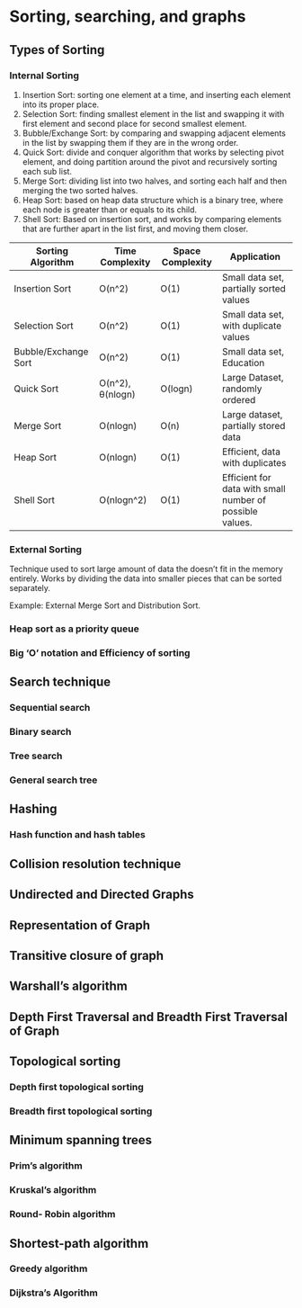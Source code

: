 # Sorting, searching, and graphs

## Types of Sorting

### Internal Sorting

1. Insertion Sort: sorting one element at a time, and inserting each element into its proper place.
2. Selection Sort: finding smallest element in the list and swapping it with first element and second place for second smallest element.
3. Bubble/Exchange Sort: by comparing and swapping adjacent elements in the list by swapping them if they are in the wrong order.
4. Quick Sort: divide and conquer algorithm that works by selecting pivot element, and doing partition around the pivot and recursively sorting each sub list.
5. Merge Sort: dividing list into two halves, and sorting each half and then merging the two sorted halves.
6. Heap Sort: based on heap data structure which is a binary tree, where each node is greater than or equals to its child.
7. Shell Sort: Based on insertion sort, and works by comparing elements that are further apart in the list first, and moving them closer.

| Sorting Algorithm | Time Complexity | Space Complexity | Application |
| --- | --- | --- | --- |
| Insertion Sort | O(n^2) | O(1) | Small data set, partially sorted values |
| Selection Sort | O(n^2) | O(1) | Small data set, with duplicate values  |
| Bubble/Exchange Sort | O(n^2) | O(1) | Small data set, Education |
| Quick Sort | O(n^2), θ(nlogn) | O(logn) | Large Dataset, randomly ordered |
| Merge Sort | O(nlogn) | O(n) | Large dataset, partially stored data |
| Heap Sort | O(nlogn) | O(1) | Efficient, data with duplicates |
| Shell Sort | O(nlogn^2) | O(1) | Efficient for data with small number of possible values. |

### External Sorting

Technique used to sort large amount of data the doesn’t fit in the memory entirely. Works by dividing the data into smaller pieces that can be sorted separately.

Example: External Merge Sort and Distribution Sort.

### Heap sort as a priority queue

### Big ‘O’ notation and Efficiency of sorting

## Search technique

### Sequential search

### Binary search

### Tree search

### General search tree

## Hashing

### Hash function and hash tables

## Collision resolution technique

## Undirected and Directed Graphs

## Representation of Graph

## Transitive closure of graph

## Warshall’s algorithm

## Depth First Traversal and Breadth First Traversal of Graph

## Topological sorting

### Depth first topological sorting

### Breadth first topological sorting

## Minimum spanning trees

### Prim’s algorithm

### Kruskal’s algorithm

### Round- Robin algorithm

## Shortest-path algorithm

### Greedy algorithm

### Dijkstra’s Algorithm
